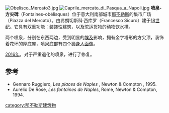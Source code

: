 [[File:Obelisco_Mercato3.jpg|right]]
{{Coord|40|50|48.87|N|14|15|55.38|E|display=title}}
[[File:Caprile_mercato_di_Pasqua_a_Napoli.jpg|right]]
'''喷泉-方尖碑'''（Fontaines-obélisques）位于意大利南部城市[[那不勒斯|那不勒斯]]的集市广场（Piazza del Mercato）。由弗朗切斯科·西库罗（Francesco Sicuro）建于[[18世纪|18世纪]]。它具有双重功能：装饰性建筑，以及驼运货物的动物饮水槽。

两个喷泉，分别在东西两边，受到明显的[[埃及|埃及]]影响，拥有金字塔形的方尖顶，装饰着花环的厚底座，喷泉底部有四个[[狮身人面像|狮身人面像]]。

[[2016年|2016年]]，对于严重退化的喷泉，进行了修复。

== 参考 ==
* Gennaro Ruggiero, ''Les places de Naples'' , Newton & Compton , 1995. 
* Aurelio De Rose, ''Les fontaines de Naples'', Rome, Newton & Compton, 1994. 
[[category:那不勒斯建筑物|category:那不勒斯建筑物]]